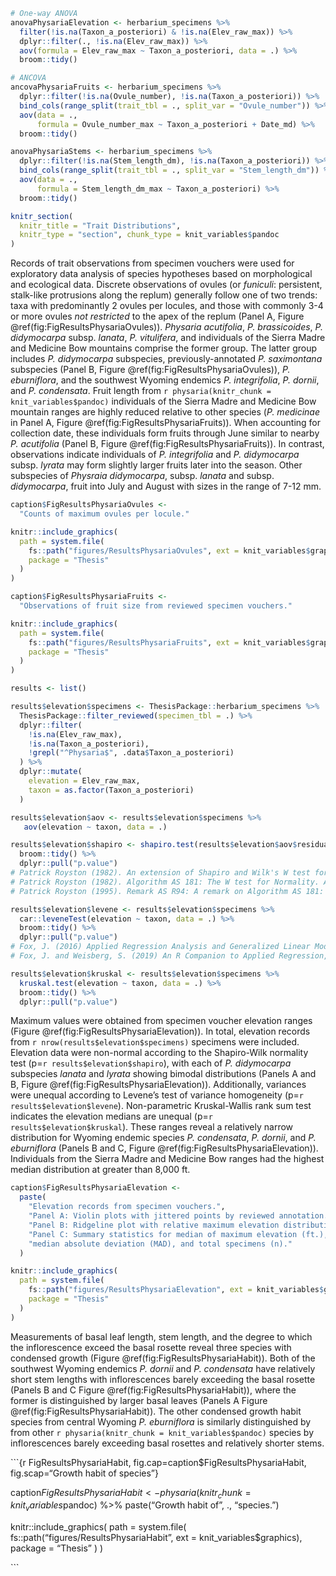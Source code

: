 
```r

# One-way ANOVA
anovaPhysariaElevation <- herbarium_specimens %>%
  filter(!is.na(Taxon_a_posteriori) & !is.na(Elev_raw_max)) %>%
  dplyr::filter(., !is.na(Elev_raw_max)) %>%
  aov(formula = Elev_raw_max ~ Taxon_a_posteriori, data = .) %>%
  broom::tidy()

# ANCOVA
ancovaPhysariaFruits <- herbarium_specimens %>%
  dplyr::filter(!is.na(Ovule_number), !is.na(Taxon_a_posteriori)) %>%
  bind_cols(range_split(trait_tbl = ., split_var = "Ovule_number")) %>%
  aov(data = .,
      formula = Ovule_number_max ~ Taxon_a_posteriori + Date_md) %>%
  broom::tidy()

anovaPhysariaStems <- herbarium_specimens %>%
  dplyr::filter(!is.na(Stem_length_dm), !is.na(Taxon_a_posteriori)) %>%
  bind_cols(range_split(trait_tbl = ., split_var = "Stem_length_dm")) %>%
  aov(data = .,
      formula = Stem_length_dm_max ~ Taxon_a_posteriori) %>%
  broom::tidy()

```

\clearpage

\vspace*{-18pt}

```r

knitr_section(
  knitr_title = "Trait Distributions",
  knitr_type = "section", chunk_type = knit_variables$pandoc
)

```

\paragraph{} Records of trait observations from specimen vouchers were used for
exploratory data analysis of species hypotheses based on morphological and
ecological data. Discrete observations of ovules (or *funiculi*: persistent,
stalk-like protrusions along the replum) generally follow one of two trends:
taxa with predominantly 2 ovules per locules, and those with commonly 3-4 or
more ovules *not restricted* to the apex of the replum
(Panel A, Figure \@ref(fig:FigResultsPhysariaOvules)).
*Physaria acutifolia*, *P. brassicoides*, *P. didymocarpa* subsp.
*lanata*, *P. vitulifera*, and individuals of the Sierra Madre and Medicine Bow
mountains comprise the former group. The latter group includes *P. didymocarpa*
subspecies, previously-annotated *P. saximontana* subspecies
(Panel B, Figure \@ref(fig:FigResultsPhysariaOvules)),
*P. eburniflora*, and the southwest Wyoming endemics *P. integrifolia*,
*P. dornii*, and *P. condensata*.
Fruit length from `r physaria(knitr_chunk = knit_variables$pandoc)`
individuals of the Sierra Madre and Medicine Bow mountain ranges are
highly reduced relative to other species
(*P. medicinae* in Panel A, Figure \@ref(fig:FigResultsPhysariaFruits)).
When accounting for collection date, these individuals form fruits through
June similar to nearby *P. acutifolia*
(Panel B, Figure \@ref(fig:FigResultsPhysariaFruits)). In contrast,
observations indicate individuals of *P. integrifolia* and *P. didymocarpa*
subsp. *lyrata* may form slightly larger fruits later into the season.
Other subspecies of *Physraia didymocarpa*, subsp. *lanata* and subsp.
*didymocarpa*, fruit into July and August with sizes in the range of 7-12 mm.

\vspace*{24pt}

```r

caption$FigResultsPhysariaOvules <-
  "Counts of maximum ovules per locule."

knitr::include_graphics(
  path = system.file(
    fs::path("figures/ResultsPhysariaOvules", ext = knit_variables$graphics),
    package = "Thesis"
  )
)

```

\clearpage
\vfill

```r

caption$FigResultsPhysariaFruits <-
  "Observations of fruit size from reviewed specimen vouchers."

knitr::include_graphics(
  path = system.file(
    fs::path("figures/ResultsPhysariaFruits", ext = knit_variables$graphics),
    package = "Thesis"
  )
)

```

\vfill
\clearpage

```r

results <- list()

results$elevation$specimens <- ThesisPackage::herbarium_specimens %>%
  ThesisPackage::filter_reviewed(specimen_tbl = .) %>%
  dplyr::filter(
    !is.na(Elev_raw_max),
    !is.na(Taxon_a_posteriori),
    !grepl("^Physaria$", .data$Taxon_a_posteriori)
  ) %>%
  dplyr::mutate(
    elevation = Elev_raw_max,
    taxon = as.factor(Taxon_a_posteriori)
  )

results$elevation$aov <- results$elevation$specimens %>%
   aov(elevation ~ taxon, data = .)

results$elevation$shapiro <- shapiro.test(results$elevation$aov$residuals) %>%
  broom::tidy() %>%
  dplyr::pull("p.value")
# Patrick Royston (1982). An extension of Shapiro and Wilk's W test for normality to large samples. Applied Statistics, 31, 115–124. doi: 10.2307/2347973.
# Patrick Royston (1982). Algorithm AS 181: The W test for Normality. Applied Statistics, 31, 176–180. doi: 10.2307/2347986.
# Patrick Royston (1995). Remark AS R94: A remark on Algorithm AS 181: The W test for normality. Applied Statistics, 44, 547–551. doi: 10.2307/2986146.

results$elevation$levene <- results$elevation$specimens %>%
  car::leveneTest(elevation ~ taxon, data = .) %>%
  broom::tidy() %>%
  dplyr::pull("p.value")
# Fox, J. (2016) Applied Regression Analysis and Generalized Linear Models, Third Edition. Sage.
# Fox, J. and Weisberg, S. (2019) An R Companion to Applied Regression, Third Edition, Sage.

results$elevation$kruskal <- results$elevation$specimens %>%
  kruskal.test(elevation ~ taxon, data = .) %>%
  broom::tidy() %>%
  dplyr::pull("p.value")

```

\paragraph{} Maximum values were obtained from specimen voucher elevation
ranges (Figure \@ref(fig:FigResultsPhysariaElevation)). In total, elevation
records from `r nrow(results$elevation$specimens)` specimens were included.
Elevation data were non-normal according to the Shapiro-Wilk normality test 
(p=`r results$elevation$shapiro`), with each of *P. didymocarpa* subspecies
*lanata* and *lyrata* showing bimodal distributions
(Panels A and B, Figure \@ref(fig:FigResultsPhysariaElevation)).
Additionally, variances were unequal according to Levene's test of variance
homogeneity (p=`r results$elevation$levene`). Non-parametric Kruskal-Wallis 
rank sum test indicates the elevation medians are unequal
(p=`r results$elevation$kruskal`). These ranges reveal a relatively narrow 
distribution for Wyoming endemic species *P. condensata*, *P. dornii*, and
*P. eburniflora* (Panels B and C, Figure \@ref(fig:FigResultsPhysariaElevation)).
Individuals from the Sierra Madre and Medicine Bow ranges had the highest median
distribution at greater than 8,000 ft.

```r

caption$FigResultsPhysariaElevation <-
  paste(
    "Elevation records from specimen vouchers.",
    "Panel A: Violin plots with jittered points by reviewed annotation.",
    "Panel B: Ridgeline plot with relative maximum elevation distributions.",
    "Panel C: Summary statistics for median of maximum elevation (ft.),",
    "median absolute deviation (MAD), and total specimens (n)."
  )

knitr::include_graphics(
  path = system.file(
    fs::path("figures/ResultsPhysariaElevation", ext = knit_variables$graphics),
    package = "Thesis"
  )
)

```

\clearpage

\paragraph{} Measurements of basal leaf length, stem length, and the degree to
which the inflorescence exceed the basal rosette reveal three species with
condensed growth (Figure \@ref(fig:FigResultsPhysariaHabit)). Both of the
southwest Wyoming endemics *P. dornii* and *P. condensata* have relatively
short stem lengths with inflorescences barely exceeding the basal rosette
(Panels B and C Figure \@ref(fig:FigResultsPhysariaHabit)), where the former
is distinguished by larger basal leaves
(Panels A Figure \@ref(fig:FigResultsPhysariaHabit)). The other condensed growth
habit species from central Wyoming *P. eburniflora* is similarly distinguished
by from other `r physaria(knitr_chunk = knit_variables$pandoc)` species by
inflorescences barely exceeding basal rosettes and relatively shorter stems.

\vspace*{24pt}

```{r FigResultsPhysariaHabit, fig.cap=caption$FigResultsPhysariaHabit, fig.scap="Growth habit of \textit{physaria} species"}

caption$FigResultsPhysariaHabit <-
  physaria(knitr_chunk = knit_variables$pandoc) %>%
  paste("Growth habit of", ., "species.")

knitr::include_graphics(
 path = system.file(
    fs::path("figures/ResultsPhysariaHabit", ext = knit_variables$graphics),
    package = "Thesis"
  )
)

```
